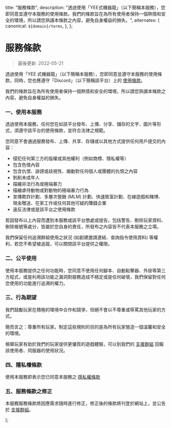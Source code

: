 
  title: "服務條款",
  description:
    "透過使用「YEE式機器龍」（以下簡稱本服務），您即同意並遵守本服務的使用條款。我們的條款旨在為所有使用者保持一個熱情和安全的環境，所以請您熟讀本條款之內容，避免自身權益的損失。",
  alternates: {
    canonical: `${domain}/terms`,
  },
};

# 服務條款

> 最後更新: 2022-05-21

透過使用「YEE 式機器龍」（以下簡稱本服務），您即同意並遵守本服務的使用條款，同時，您也應遵守「Discord」（以下簡稱該平台）上的 [使用條款](https://discord.com/terms)。

我們的條款旨在為所有使用者保持一個熱情和安全的環境，所以請您熟讀本條款之內容，避免自身權益的損失。

### 一、使用本服務

透過使用本服務，任何您在如該平台發布、上傳、分享、儲存的文字、圖片等形式，須遵守該平台的使用條款，並符合法律之規範。

您同意不會通過服務發布、上傳、共享、存儲或以其他方式提供任何用戶提交的內容：

- 侵犯任何第三方的版權或其他權利（例如商標、隱私權等）
- 包含色情內容
- 包含仇恨、誹謗或歧視性、煽動對任何個人或團體的仇恨之內容
- 剝削未成年人
- 描繪非法行為或極端暴力
- 描繪虐待動物或對動物的極端暴力行為
- 宣傳欺詐計劃、多層次營銷 (MLM) 計劃、快速致富計劃、在線遊戲和賭博、現金贈送、在家工作或任何其他可疑的賺錢企業
- 違反法律或是該平台之使用條款

若因發布以上內容而遭到本服務或該平台懲處或提告，包括警告、刪除玩家資料、刪除帳號等處分，皆屬於您自身的責任，所發布之內容皆不代表本服務之立場。

我們保留任何追溯群組使用之狀況 (如創建邀請連結、查詢指令使用資料) 等權利，若您不希望被追蹤，可以關閉該平台提供之權限。

### 二、公平使用

使用本服務提供之任何功能時，您同意不使用任何腳本、自動點擊器、外掛等第三方程式，或是利用該功能之漏洞對服務造成不穩定或是任何破壞，我們保留對任何您使用的功能進行追溯的權力。

### 三、行為期望

我們鼓勵玩家在積極的環境中合作和競爭，但絕不會以不尊重或辱罵其他玩家的方式。

簡而言之：尊重所有玩家。制定這些規則的目的是為所有玩家營造一個溫馨和安全的環境。

檢舉玩家有助於我們的玩家提供更優質的遊戲體驗，可以到我們的 [支援群組](https://discord.gg/yeecord) 回報該使用者、伺服器的使用狀況。

### 四、隱私權條款

使用本服務即表示您已同意本服務之 [隱私權條款](/privacy)

### 五、服務條款之修正

本服務服務條款將因應需求隨時進行修正，修正後的條款將刊登於網站上，並公告於 [支援群組](https://discord.gg/yeecord)。

  <main className="container py-12">
    <Layout {...p} />
  </main>
);
